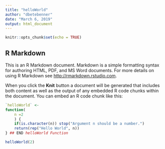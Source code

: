 ---
title: "helloWorld"
author: "dbetebenner"
date: "March 6, 2019"
output: html_document
---

```{r setup, include=FALSE}
knitr::opts_chunk$set(echo = TRUE)
```

## R Markdown

This is an R Markdown document. Markdown is a simple formatting syntax for authoring HTML, PDF, and MS Word documents. For more details on using R Markdown see <http://rmarkdown.rstudio.com>.

When you click the **Knit** button a document will be generated that includes both content as well as the output of any embedded R code chunks within the document. You can embed an R code chunk like this:

```{r}
`helloWorld` <- 
function(
	n =2
	) {
	if(is.character(n)) stop("Argument n should be a number.")
	return(rep("Hello World", n))
} ## END helloWorld Function
```

```{r}
helloWorld(2)
```

